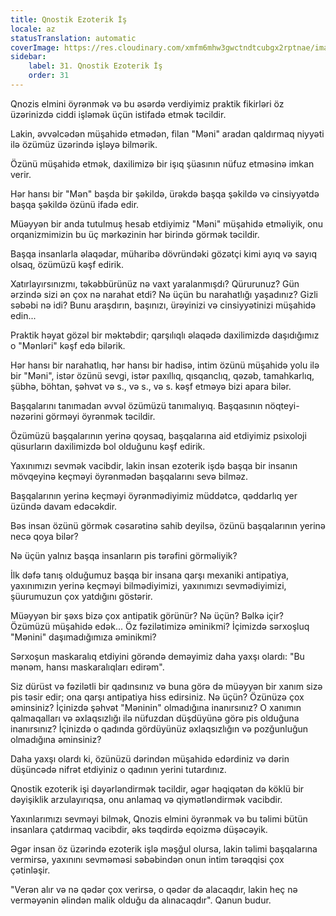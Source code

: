 ```yaml
---
title: Qnostik Ezoterik İş
locale: az
statusTranslation: automatic
coverImage: https://res.cloudinary.com/xmfm6mhw3gwctndtcubgx2rptnae/image/upload/v1740468922/small_cover_tratado_de_psicologia_revolucionaria_a4c0dca4e0.webp
sidebar:
    label: 31. Qnostik Ezoterik İş
    order: 31
---
```

Qnozis elmini öyrənmək və bu əsərdə verdiyimiz praktik fikirləri öz üzərinizdə ciddi işləmək üçün istifadə etmək təcildir.

Lakin, əvvəlcədən müşahidə etmədən, filan "Məni" aradan qaldırmaq niyyəti ilə özümüz üzərində işləyə bilmərik.

Özünü müşahidə etmək, daxilimizə bir işıq şüasının nüfuz etməsinə imkan verir.

Hər hansı bir "Mən" başda bir şəkildə, ürəkdə başqa şəkildə və cinsiyyətdə başqa şəkildə özünü ifadə edir.

Müəyyən bir anda tutulmuş hesab etdiyimiz "Məni" müşahidə etməliyik, onu orqanizmimizin bu üç mərkəzinin hər birində görmək təcildir.

Başqa insanlarla əlaqədar, müharibə dövründəki gözətçi kimi ayıq və sayıq olsaq, özümüzü kəşf edirik.

Xatırlayırsınızmı, təkəbbürünüz nə vaxt yaralanmışdı? Qürurunuz? Gün ərzində sizi ən çox nə narahat etdi? Nə üçün bu narahatlığı yaşadınız? Gizli səbəbi nə idi? Bunu araşdırın, başınızı, ürəyinizi və cinsiyyətinizi müşahidə edin...

Praktik həyat gözəl bir məktəbdir; qarşılıqlı əlaqədə daxilimizdə daşıdığımız o "Mənləri" kəşf edə bilərik.

Hər hansı bir narahatlıq, hər hansı bir hadisə, intim özünü müşahidə yolu ilə bir "Məni", istər özünü sevgi, istər paxıllıq, qısqanclıq, qəzəb, tamahkarlıq, şübhə, böhtan, şəhvət və s., və s., və s. kəşf etməyə bizi apara bilər.

Başqalarını tanımadan əvvəl özümüzü tanımalıyıq. Başqasının nöqteyi-nəzərini görməyi öyrənmək təcildir.

Özümüzü başqalarının yerinə qoysaq, başqalarına aid etdiyimiz psixoloji qüsurların daxilimizdə bol olduğunu kəşf edirik.

Yaxınımızı sevmək vacibdir, lakin insan ezoterik işdə başqa bir insanın mövqeyinə keçməyi öyrənmədən başqalarını sevə bilməz.

Başqalarının yerinə keçməyi öyrənmədiyimiz müddətcə, qəddarlıq yer üzündə davam edəcəkdir.

Bəs insan özünü görmək cəsarətinə sahib deyilsə, özünü başqalarının yerinə necə qoya bilər?

Nə üçün yalnız başqa insanların pis tərəfini görməliyik?

İlk dəfə tanış olduğumuz başqa bir insana qarşı mexaniki antipatiya, yaxınımızın yerinə keçməyi bilmədiyimizi, yaxınımızı sevmədiyimizi, şüurumuzun çox yatdığını göstərir.

Müəyyən bir şəxs bizə çox antipatik görünür? Nə üçün? Bəlkə içir? Özümüzü müşahidə edək... Öz fəzilətimizə əminikmi? İçimizdə sərxoşluq "Mənini" daşımadığımıza əminikmi?

Sərxoşun maskaralıq etdiyini görəndə deməyimiz daha yaxşı olardı: "Bu mənəm, hansı maskaralıqları edirəm".

Siz dürüst və fəzilətli bir qadınsınız və buna görə də müəyyən bir xanım sizə pis təsir edir; ona qarşı antipatiya hiss edirsiniz. Nə üçün? Özünüzə çox əminsiniz? İçinizdə şəhvət "Məninin" olmadığına inanırsınız? O xanımın qalmaqalları və əxlaqsızlığı ilə nüfuzdan düşdüyünə görə pis olduğuna inanırsınız? İçinizdə o qadında gördüyünüz əxlaqsızlığın və pozğunluğun olmadığına əminsiniz?

Daha yaxşı olardı ki, özünüzü dərindən müşahidə edərdiniz və dərin düşüncədə nifrət etdiyiniz o qadının yerini tutardınız.

Qnostik ezoterik işi dəyərləndirmək təcildir, əgər həqiqətən də köklü bir dəyişiklik arzulayırıqsa, onu anlamaq və qiymətləndirmək vacibdir.

Yaxınlarımızı sevməyi bilmək, Qnozis elmini öyrənmək və bu təlimi bütün insanlara çatdırmaq vacibdir, əks təqdirdə eqoizmə düşəcəyik.

Əgər insan öz üzərində ezoterik işlə məşğul olursa, lakin təlimi başqalarına vermirsə, yaxınını sevməməsi səbəbindən onun intim tərəqqisi çox çətinləşir.

"Verən alır və nə qədər çox verirsə, o qədər də alacaqdır, lakin heç nə verməyənin əlindən malik olduğu da alınacaqdır". Qanun budur.

